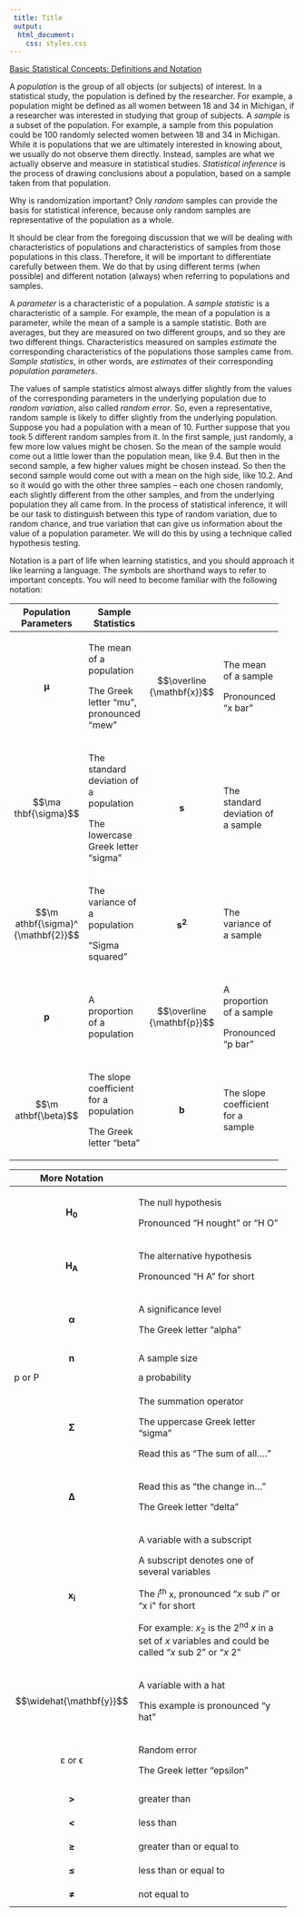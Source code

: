 ```yaml
---
 title: Title
 output:
  html_document:
    css: styles.css
---
```


[Basic Statistical Concepts: Definitions and Notation]{.underline}

A *population* is the group of all objects (or subjects) of interest. In
a statistical study, the population is defined by the researcher. For
example, a population might be defined as all women between 18 and 34 in
Michigan, if a researcher was interested in studying that group of
subjects. A *sample* is a subset of the population. For example, a
sample from this population could be 100 randomly selected women between
18 and 34 in Michigan. While it is populations that we are ultimately
interested in knowing about, we usually do not observe them directly.
Instead, samples are what we actually observe and measure in statistical
studies. *Statistical inference* is the process of drawing conclusions
about a population, based on a sample taken from that population.

Why is randomization important? Only *random* samples can provide the
basis for statistical inference, because only random samples are
representative of the population as a whole.

It should be clear from the foregoing discussion that we will be dealing
with characteristics of populations and characteristics of samples from
those populations in this class. Therefore, it will be important to
differentiate carefully between them. We do that by using different
terms (when possible) and different notation (always) when referring to
populations and samples.

A *parameter* is a characteristic of a population. A *sample statistic*
is a characteristic of a sample. For example, the mean of a population
is a parameter, while the mean of a sample is a sample statistic. Both
are averages, but they are measured on two different groups, and so they
are two different things. Characteristics measured on samples *estimate*
the corresponding characteristics of the populations those samples came
from. *Sample statistics*, in other words, are *estimates* of their
corresponding *population parameters*.

The values of sample statistics almost always differ slightly from the
values of the corresponding parameters in the underlying population due
to *random variation*, also called *random error*. So, even a
representative, random sample is likely to differ slightly from the
underlying population. Suppose you had a population with a mean of 10.
Further suppose that you took 5 different random samples from it. In the
first sample, just randomly, a few more low values might be chosen. So
the mean of the sample would come out a little lower than the population
mean, like 9.4. But then in the second sample, a few higher values might
be chosen instead. So then the second sample would come out with a mean
on the high side, like 10.2. And so it would go with the other three
samples -- each one chosen randomly, each slightly different from the
other samples, and from the underlying population they all came from. In
the process of statistical inference, it will be our task to distinguish
between this type of random variation, due to random chance, and true
variation that can give us information about the value of a population
parameter. We will do this by using a technique called hypothesis
testing.

Notation is a part of life when learning statistics, and you should
approach it like learning a language. The symbols are shorthand ways to
refer to important concepts. You will need to become familiar with the
following notation:

+----------------+----------------+----------------+----------------+
| Population     | Sample         |                |                |
| Parameters     | Statistics     |                |                |
+================+================+================+================+
| $$             | The mean of a  | $$\overline    | The mean of a  |
| \mathbf{\mu}$$ | population     | {\mathbf{x}}$$ | sample         |
|                |                |                |                |
|                | The Greek      |                | Pronounced "x  |
|                | letter "mu",   |                | bar"           |
|                | pronounced     |                |                |
|                | "mew"          |                |                |
+----------------+----------------+----------------+----------------+
| $$\ma          | The standard   | $$\mathbf{s}$$ | The standard   |
| thbf{\sigma}$$ | deviation of a |                | deviation of a |
|                | population     |                | sample         |
|                |                |                |                |
|                | The lowercase  |                |                |
|                | Greek letter   |                |                |
|                | "sigma"        |                |                |
+----------------+----------------+----------------+----------------+
| $$\m           | The variance   | $$\mathbf{s}^  | The variance   |
| athbf{\sigma}^ | of a           | {\mathbf{2}}$$ | of a sample    |
| {\mathbf{2}}$$ | population     |                |                |
|                |                |                |                |
|                | "Sigma         |                |                |
|                | squared"       |                |                |
+----------------+----------------+----------------+----------------+
| $$\mathbf{p}$$ | A proportion   | $$\overline    | A proportion   |
|                | of a           | {\mathbf{p}}$$ | of a sample    |
|                | population     |                |                |
|                |                |                | Pronounced "p  |
|                |                |                | bar"           |
+----------------+----------------+----------------+----------------+
| $$\m           | The slope      | $$\mathbf{b}$$ | The slope      |
| athbf{\beta}$$ | coefficient    |                | coefficient    |
|                | for a          |                | for a sample   |
|                | population     |                |                |
|                |                |                |                |
|                | The Greek      |                |                |
|                | letter "beta"  |                |                |
+----------------+----------------+----------------+----------------+

+------------------------------+--------------------------------------+
| More Notation                |                                      |
+==============================+======================================+
| $$\mathbf{H}_{\mathbf{0}}$$  | The null hypothesis                  |
|                              |                                      |
|                              | Pronounced "H nought" or "H O"       |
+------------------------------+--------------------------------------+
| $$\mathbf{H}_{\mathbf{A}}$$  | The alternative hypothesis           |
|                              |                                      |
|                              | Pronounced "H A" for short           |
+------------------------------+--------------------------------------+
| $$\mathbf{\alpha}$$          | A significance level                 |
|                              |                                      |
|                              | The Greek letter "alpha"             |
+------------------------------+--------------------------------------+
| $$\mathbf{n}$$               | A sample size                        |
+------------------------------+--------------------------------------+
| p $\mathbf{\text{or}}$ P     | a probability                        |
+------------------------------+--------------------------------------+
| $$\mathbf{\Sigma}$$          | The summation operator               |
|                              |                                      |
|                              | The uppercase Greek letter "sigma"   |
|                              |                                      |
|                              | Read this as "The sum of all...."    |
+------------------------------+--------------------------------------+
| $$\mathbf{\Delta}$$          | Read this as "the change in..."      |
|                              |                                      |
|                              | The Greek letter "delta"             |
+------------------------------+--------------------------------------+
| $$\mathbf{x}_{\mathbf{i}}$$  | A variable with a subscript          |
|                              |                                      |
|                              | A subscript denotes one of several   |
|                              | variables                            |
|                              |                                      |
|                              | The $i^{\text{th}}\text{\ x}$,       |
|                              | pronounced "$x$ sub $i$" or          |
|                              | "$\text{x\ i}$\" for short           |
|                              |                                      |
|                              | For example: $x_{2}$ is the 2^nd^    |
|                              | $x$ in a set of $x$ variables and    |
|                              | could be called "$x$ sub 2" or "$x$  |
|                              | 2"                                   |
+------------------------------+--------------------------------------+
| $$\widehat{\mathbf{y}}$$     | A variable with a hat                |
|                              |                                      |
|                              | This example is pronounced "y hat"   |
+------------------------------+--------------------------------------+
| $$\mathbf{\text{ε\ or\ ϵ}}$$ | Random error                         |
|                              |                                      |
|                              | The Greek letter "epsilon"           |
+------------------------------+--------------------------------------+
| $$\mathbf{>}$$               | greater than                         |
+------------------------------+--------------------------------------+
| $$\mathbf{<}$$               | less than                            |
+------------------------------+--------------------------------------+
| $$\mathbf{\geq}$$            | greater than or equal to             |
+------------------------------+--------------------------------------+
| $$\mathbf{\leq}$$            | less than or equal to                |
+------------------------------+--------------------------------------+
| $$\mathbf{\neq}$$            | not equal to                         |
+------------------------------+--------------------------------------+
